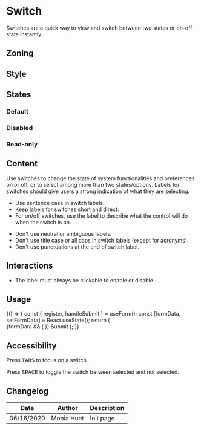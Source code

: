 
<Meta title="Components/Form/Fields/Switch" />

# Switch

Switches are a quick way to view and switch between two states or on-off state instantly.

## Zoning

<FigmaImage
	src="https://www.figma.com/file/qc8oUSyVJM67gSsbTShftt/%F0%9F%93%90-Zoning?node-id=252%3A9"
	alt="zoning image for switch"
/>

## Style

<FigmaIframe
	light="https://www.figma.com/file/2crWpyiwuxt1wvjsTYwdB0/Switch?node-id=0%3A131"
	dark="https://www.figma.com/file/2crWpyiwuxt1wvjsTYwdB0/Switch?node-id=2%3A462"
/>

## States

### Default

<Canvas>
	<Story name="default">
		<Form.Switch label="Switch off" />
		<Form.Switch label="Switch on" checked />
	</Story>
</Canvas>

### Disabled

<Canvas>
	<Story name="disabled">
		<Form.Switch label="Disabled Switch off" disabled />
		<Form.Switch label="Disabled Switch on" checked disabled />
	</Story>
</Canvas>

### Read-only

<Canvas>
	<Story name="read-only">
		<Form.Switch label="Read-only Switch off" readOnly />
		<Form.Switch label="Read-only Switch on" checked readOnly />
	</Story>
</Canvas>

## Content

Use switches to change the state of system functionalities and preferences on or off, or to select among more than two states/options. Labels for switches should give users a strong indication of what they are selecting.

<Use>
	<Use.Do>
		<ul>
			<li>Use sentence case in switch labels.</li>
			<li>Keep labels for switches short and direct.</li>
			<li>
				For on/off switches, use the label to describe what the control will do when the switch is
				on.
			</li>
		</ul>
	</Use.Do>
	<Use.Dont>
		<ul>
			<li>Don't use neutral or ambiguous labels.</li>
			<li>Don't use title case or all caps in switch labels (except for acronyms).</li>
			<li>Don't use punctuations at the end of switch label.</li>
		</ul>
	</Use.Dont>
</Use>

## Interactions

- The label must always be clickable to enable or disable.

## Usage

<Canvas>
	<Story name="react-hook-form">
		{() => {
			const { register, handleSubmit } = useForm();
			const [formData, setFormData] = React.useState();
			return (
				<Form onSubmit={handleSubmit(setFormData)}>
					{formData && (
						<InlineMessage.Information
							title={'Form data'}
							description={JSON.stringify(formData, null, 2)}
							withBackground
						/>
					)}
					<Form.Fieldset legend="Enabled">
						<Form.Switch label="Option a" {...register('option-a')} />
						<Form.Switch label="Option b" checked {...register('option-b')} />
					</Form.Fieldset>
					<Form.Fieldset legend="Read only" readOnly>
						<Form.Switch label="Option c" {...register('option-c')} />
						<Form.Switch label="Option d" checked {...register('option-d')} />
					</Form.Fieldset>
					<Form.Fieldset legend="Disabled" disabled>
						<Form.Switch label="Option e" {...register('option-e')} />
						<Form.Switch label="Option f" checked {...register('option-f', { disabled: true })} />
					</Form.Fieldset>
					<Form.Buttons>
						<Button.Primary type="submit">Submit</Button.Primary>
					</Form.Buttons>
				</Form>
			);
		}}
	</Story>
</Canvas>

## Accessibility

Press <kbd>TABS</kbd> to focus on a switch.

Press <kbd>SPACE</kbd> to toggle the switch between selected and not selected.

## Changelog

| Date       | Author     | Description |
| ---------- | ---------- | ----------- |
| 06/16/2020 | Monia Huet | Init page   |
